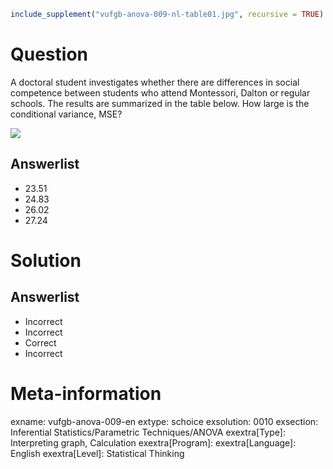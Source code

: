 ```r
include_supplement("vufgb-anova-009-nl-table01.jpg", recursive = TRUE)
```

Question
========

A doctoral student investigates whether there are differences in social competence between students who attend Montessori, Dalton or regular schools. The results are summarized in the table below. How large is the conditional variance, MSE?

![](vufgb-anova-009-nl-table01.jpg)
  
Answerlist
----------
* 23.51
* 24.83
* 26.02
* 27.24


Solution
========

Answerlist
----------
* Incorrect
* Incorrect
* Correct
* Incorrect

Meta-information
================
exname: vufgb-anova-009-en
extype: schoice
exsolution: 0010
exsection: Inferential Statistics/Parametric Techniques/ANOVA
exextra[Type]: Interpreting graph, Calculation
exextra[Program]: 
exextra[Language]: English
exextra[Level]: Statistical Thinking
